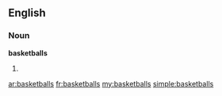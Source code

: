 ==English==

===Noun===
'''basketballs'''

# {{plural of|[[basketball]]}}

[[ar:basketballs]]
[[fr:basketballs]]
[[my:basketballs]]
[[simple:basketballs]]